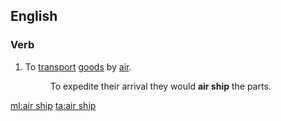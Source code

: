 ==English==

===Verb===
{{en-verb}}

# To [[transport]] [[goods]] by [[air]].
#: To expedite their arrival they would '''air ship''' the parts.

[[ml:air ship]]
[[ta:air ship]]